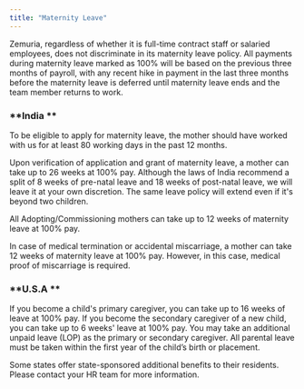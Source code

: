 ```yaml
---
title: "Maternity Leave"
---
```


Zemuria, regardless of whether it is full-time contract staff or salaried employees, does not discriminate in its maternity leave policy. All payments during maternity leave marked as 100% will be based on the previous three months of payroll, with any recent hike in payment in the last three months before the maternity leave is deferred until maternity leave ends and the team member returns to work.

### **India **

To be eligible to apply for maternity leave, the mother should have worked with us for at least 80 working days in the past 12 months.

Upon verification of application and grant of maternity leave, a mother can take up to 26 weeks at 100% pay. Although the laws of India recommend a split of 8 weeks of pre-natal leave and 18 weeks of post-natal leave, we will leave it at your own discretion. The same leave policy will extend even if it's beyond two children.

All Adopting/Commissioning mothers can take up to 12 weeks of maternity leave at 100% pay.

In case of medical termination or accidental miscarriage, a mother can take 12 weeks of maternity leave at 100% pay. However, in this case, medical proof of miscarriage is required.

### **U.S.A **

If you become a child's primary caregiver, you can take up to 16 weeks of leave at 100% pay. If you become the secondary caregiver of a new child, you can take up to 6 weeks' leave at 100% pay. You may take an additional unpaid leave (LOP) as the primary or secondary caregiver. All parental leave must be taken within the first year of the child’s birth or placement.

Some states offer state-sponsored additional benefits to their residents. Please contact your HR team for more information.